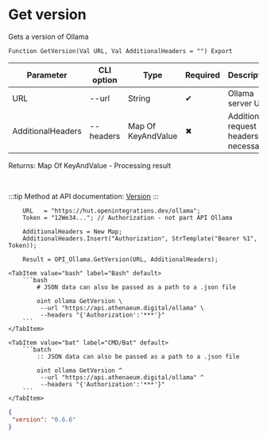 ﻿---
sidebar_position: 1
description: Get version and other functions to work with Ollama in the Open Integration Package, a free open-source integration library for 1C:Enterprise 8, OneScript and CLI
keywords: [1C, 1С, 1С:Enterprise, 1С:Enterprise 8.3, API, Integration, Services, Exchange, OneScript, CLI, Ollama]
---


# Get version
 Gets a version of Ollama



`Function GetVersion(Val URL, Val AdditionalHeaders = "") Export`

  | Parameter | CLI option | Type | Required | Description |
  |-|-|-|-|-|
  | URL | --url | String | &#x2714; | Ollama server URL |
  | AdditionalHeaders | --headers | Map Of KeyAndValue | &#x2716; | Additional request headers, if necessary |

  
  Returns:  Map Of KeyAndValue - Processing result

<br/>

:::tip
Method at API documentation: [Version](https://github.com/ollama/ollama/blob/main/docs/api.md#version)
:::
<br/>



```bsl title="1C:Enterprise/OneScript code example"
    URL   = "https://hut.openintegrations.dev/ollama";
    Token = "12We34..."; // Authorization - not part API Ollama

    AdditionalHeaders = New Map;
    AdditionalHeaders.Insert("Authorization", StrTemplate("Bearer %1", Token));

    Result = OPI_Ollama.GetVersion(URL, AdditionalHeaders);
```
 

 <Tabs>
  
    <TabItem value="bash" label="Bash" default>
        ```bash
            # JSON data can also be passed as a path to a .json file
            
            oint ollama GetVersion \
             --url "https://api.athenaeum.digital/ollama" \
             --headers "{'Authorization':'***'}"
        ```
    </TabItem>
  
    <TabItem value="bat" label="CMD/Bat" default>
        ```batch
            :: JSON data can also be passed as a path to a .json file
            
            oint ollama GetVersion ^
             --url "https://api.athenaeum.digital/ollama" ^
             --headers "{'Authorization':'***'}"
        ```
    </TabItem>
</Tabs>


```json title="Result"
{
 "version": "0.6.6"
}
```
